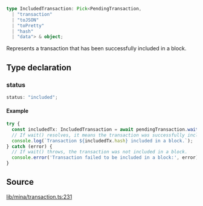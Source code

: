 ```ts
type IncludedTransaction: Pick<PendingTransaction, 
  | "transaction"
  | "toJSON"
  | "toPretty"
  | "hash"
  | "data"> & object;
```

Represents a transaction that has been successfully included in a block.

## Type declaration

### status

```ts
status: "included";
```

#### Example

```ts
try {
  const includedTx: IncludedTransaction = await pendingTransaction.wait();
  // If wait() resolves, it means the transaction was successfully included.
  console.log(`Transaction ${includedTx.hash} included in a block.`);
} catch (error) {
  // If wait() throws, the transaction was not included in a block.
  console.error('Transaction failed to be included in a block:', error);
}
```

## Source

[lib/mina/transaction.ts:231](https://github.com/o1-labs/o1js/blob/000b9835d52eede806be269b958c57000ff32f72/src/lib/mina/transaction.ts#L231)
